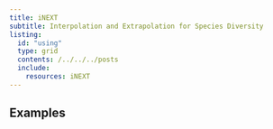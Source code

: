 ```yaml
---
title: iNEXT
subtitle: Interpolation and Extrapolation for Species Diversity
listing:
  id: "using"
  type: grid
  contents: /../../../posts
  include:
    resources: iNEXT
---
```


## Examples 


::: {#using}
:::